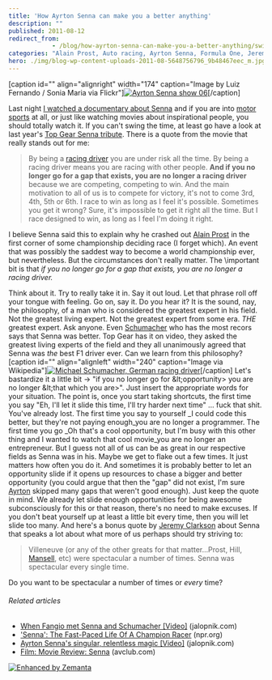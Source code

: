```yaml
---
title: 'How Ayrton Senna can make you a better anything'
description: ""
published: 2011-08-12
redirect_from: 
            - /blog/how-ayrton-senna-can-make-you-a-better-anything/swizec/2167
categories: "Alain Prost, Auto racing, Ayrton Senna, Formula One, Jeremy Clarkson, Michael Schumacher, Uncategorized"
hero: ./img/blog-wp-content-uploads-2011-08-5648756796_9b48467eec_m.jpg
---
```

\[caption id=&quot;&quot; align=&quot;alignright&quot; width=&quot;174&quot; caption=&quot;Image by Luiz Fernando / Sonia Maria via Flickr&quot;][![Ayrton Senna show 06](./img/blog-wp-content-uploads-2011-08-5648756796_9b48467eec_m.jpg "Ayrton Senna show 06")](http://www.flickr.com/photos/7477245@N05/5648756796)\[/caption]

Last night [I watched a documentary about Senna](http://swizec.com/blog/i-learned-two-things-today-10-8/swizec/2124 "I learned two things today 10.8.") and if you are into [motor sports](http://en.wikipedia.org/wiki/Motorsport "Motorsport") at all, or just like watching movies about inspirational people, you should totally watch it. If you can&#x27;t swing the time, at least go have a look at last year&#x27;s [Top Gear Senna tribute](http://www.youtube.com/results?search_query=top+gear+senna&amp;page=&amp;utm_source=opensearch). There is a quote from the movie that really stands out for me:

> By being a [racing driver](http://en.wikipedia.org/wiki/Auto_racing "Auto racing") you are under risk all the time. By being a racing driver means you are racing with other people. **And if you no longer go for a gap that exists, you are no longer a racing driver** because we are competing, competing to win. And the main motivation to all of us is to compete for victory, it&#x27;s not to come 3rd, 4th, 5th or 6th. I race to win as long as I feel it&#x27;s possible. Sometimes you get it wrong? Sure, it&#x27;s impossible to get it right all the time. But I race designed to win, as long as I feel I&#x27;m doing it right.

I believe Senna said this to explain why he crashed out [Alain Prost](http://en.wikipedia.org/wiki/Alain_Prost "Alain Prost") in the first corner of some championship deciding race (I forget which). An event that was possibly the saddest way to become a world championship ever, but nevertheless. But the circumstances don&#x27;t really matter. The \\important bit is that _if you no longer go for a gap that exists, you are no longer a racing driver._

<!--more-->

Think about it. Try to really take it in. Say it out loud. Let that phrase roll off your tongue with feeling. Go on, say it. Do you hear it? It is the sound, nay, the philosophy, of a man who is considered the greatest expert in his field. Not the greatest living expert. Not the greatest expert from some era. _THE_ greatest expert. Ask anyone. Even [Schumacher](http://en.wikipedia.org/wiki/Michael_Schumacher "Michael Schumacher") who has the most recors says that Senna was better. Top Gear has it on video, they asked the greatest living experts of the field and they all unanimously agreed that Senna was _the_ best F1 driver ever. Can we learn from this philosophy? \[caption id=&quot;&quot; align=&quot;alignleft&quot; width=&quot;240&quot; caption=&quot;Image via Wikipedia&quot;][![Michael Schumacher, German racing driver](./img/blog-wp-content-uploads-2011-08-300px-Michael_Schumacher1.jpg "Michael Schumacher, German racing driver")](http://commons.wikipedia.org/wiki/File:Michael_Schumacher.jpg)\[/caption] Let&#x27;s bastardize it a little bit -&gt; &quot;if you no longer go for &amp;lt;opportunity&gt; you are no longer &amp;lt;that which you are&gt;&quot;. Just insert the appropriate words for your situation. The point is, once you start taking shortcuts, the first time you say &quot;Eh, I&#x27;ll let it slide this time, I&#x27;ll try harder next time&quot; ... fuck that shit. You&#x27;ve already lost. The first time you say to yourself _I could code this better, but they&#x27;re not paying enough_you are no longer a programmer. The first time you go _Oh that&#x27;s a cool opportunity, but I&#x27;m busy with this other thing and I wanted to watch that cool movie_you are no longer an entrepreneur. But I guess not all of us can be as great in our respective fields as Senna was in his. Maybe we get to flake out a few times. It just matters how often you do it. And sometimes it is probably better to let an opportunity slide if it opens up resources to chase a bigger and better opportunity (you could argue that then the &quot;gap&quot; did not exist, I&#x27;m sure [Ayrton](http://en.wikipedia.org/wiki/Ayrton_Senna "Ayrton Senna") skipped many gaps that weren&#x27;t good enough). Just keep the quote in mind. We already let slide enough opportunities for being awesome subconsciously for this or that reason, there&#x27;s no need to make excuses. If you don&#x27;t beat yourself up at least a little bit every time, then you will let slide too many. And here&#x27;s a bonus quote by [Jeremy Clarkson](http://www.myspace.com/everything/jeremy-clarkson "Jeremy Clarkson") about Senna that speaks a lot about what more of us perhaps should try striving to:

> Villeneuve (or any of the other greats for that matter...Prost, Hill, [Mansell](http://en.wikipedia.org/wiki/Nigel_Mansell "Nigel Mansell"), etc) were spectacular a number of times. Senna was spectacular every single time.

Do you want to be spectacular a number of times or _every_ time?

###### Related articles

- [When Fangio met Senna and Schumacher \[Video\]](http://jalopnik.com/5826851/when-fangio-met-senna-and-schumacher) (jalopnik.com)
- [&#x27;Senna&#x27;: The Fast-Paced Life Of A Champion Racer](http://www.npr.org/2011/08/11/139084426/senna-the-fast-paced-life-of-a-champion-racer?ft=1&amp;f=1008) (npr.org)
- [Ayrton Senna&#x27;s singular, relentless magic \[Video\]](http://jalopnik.com/5823354/ayrton-sennas-singular-relentless-magic) (jalopnik.com)
- [Film: Movie Review: Senna](http://www.avclub.com/articles/senna,60240/) (avclub.com)

[![Enhanced by Zemanta](http://img.zemanta.com/zemified_e.png?x-id=60a061c1-53f9-4ae4-a23a-98750577b86b)](http://www.zemanta.com/ "Enhanced by Zemanta")